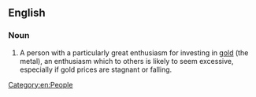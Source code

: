 {{wikipedia}}
==English==

===Noun===
{{en-noun|head=[[gold]] [[bug]]}}
# {{context|finance}} A person with a particularly great enthusiasm for investing in [[gold]] (the metal), an enthusiasm which to others is likely to seem excessive, especially if gold prices are stagnant or falling.
[[Category:en:People]]
